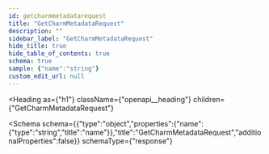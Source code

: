```yaml
---
id: getcharmmetadatarequest
title: "GetCharmMetadataRequest"
description: ""
sidebar_label: "GetCharmMetadataRequest"
hide_title: true
hide_table_of_contents: true
schema: true
sample: {"name":"string"}
custom_edit_url: null
---
```



<Heading
  as={"h1"}
  className={"openapi__heading"}
  children={"GetCharmMetadataRequest"}
>
</Heading>





<Schema
  schema={{"type":"object","properties":{"name":{"type":"string","title":"name"}},"title":"GetCharmMetadataRequest","additionalProperties":false}}
  schemaType={"response"}
>
  
</Schema>
            